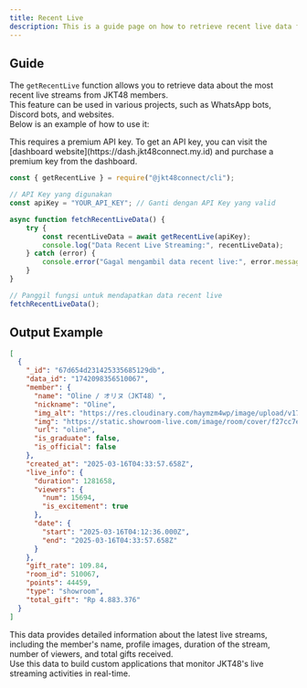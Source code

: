 ```yaml
---
title: Recent Live
description: This is a guide page on how to retrieve recent live data from JKT48 members using the JKT48Connect API.
---
```


## Guide
The `getRecentLive` function allows you to retrieve data about the most recent live streams from JKT48 members.  
This feature can be used in various projects, such as WhatsApp bots, Discord bots, and websites.  
Below is an example of how to use it:

<Note type="note" title="Note">
  This requires a premium API key. To get an API key, you can visit the [dashboard website](https://dash.jkt48connect.my.id) and purchase a premium key from the dashboard.
</Note>

```javascript:example.js showLineNumbers {1-13}
const { getRecentLive } = require("@jkt48connect/cli");

// API Key yang digunakan
const apiKey = "YOUR_API_KEY"; // Ganti dengan API Key yang valid

async function fetchRecentLiveData() {
    try {
        const recentLiveData = await getRecentLive(apiKey);
        console.log("Data Recent Live Streaming:", recentLiveData);
    } catch (error) {
        console.error("Gagal mengambil data recent live:", error.message);
    }
}

// Panggil fungsi untuk mendapatkan data recent live
fetchRecentLiveData();
```

## Output Example
```json
[
  {
    "_id": "67d654d231425335685129db",
    "data_id": "1742098356510067",
    "member": {
      "name": "Oline / オリヌ（JKT48）",
      "nickname": "Oline",
      "img_alt": "https://res.cloudinary.com/haymzm4wp/image/upload/v1730447288/assets/kabesha/oktober_2024/oline_manuel.jpg",
      "img": "https://static.showroom-live.com/image/room/cover/f27cc7e31f0e6551324bddb0cfe6981764e160fcef0731e53af327c34f721386_m.jpeg?v=1712491154",
      "url": "oline",
      "is_graduate": false,
      "is_official": false
    },
    "created_at": "2025-03-16T04:33:57.658Z",
    "live_info": {
      "duration": 1281658,
      "viewers": {
        "num": 15694,
        "is_excitement": true
      },
      "date": {
        "start": "2025-03-16T04:12:36.000Z",
        "end": "2025-03-16T04:33:57.658Z"
      }
    },
    "gift_rate": 109.84,
    "room_id": 510067,
    "points": 44459,
    "type": "showroom",
    "total_gift": "Rp 4.883.376"
  }
]
```

This data provides detailed information about the latest live streams, including the member's name, profile images, duration of the stream, number of viewers, and total gifts received.  
Use this data to build custom applications that monitor JKT48's live streaming activities in real-time.
